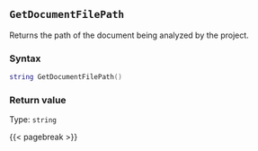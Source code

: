 ## `GetDocumentFilePath`

Returns the path of the document being analyzed by the project.

### Syntax {-}

``` .lua
string GetDocumentFilePath()
```


### Return value {-}

Type: `string`


{{< pagebreak >}}
